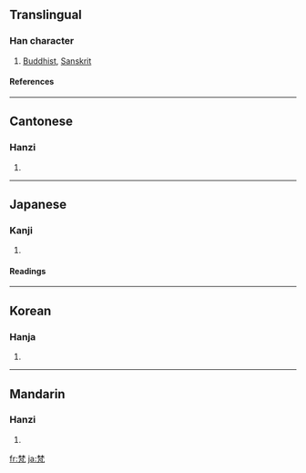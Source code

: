 ==Translingual==
===Han character===
{{Han char|rn=75|rad=木|as=07|sn=11|four=4421<sub>7</sub>|canj=木木竹弓戈 (DDHNI)}}
# [[Buddhist]], [[Sanskrit]]
====References====
{{Han ref|kx=0531.090|dkj=14888|dj=0919.100|hdz=21210.050|uh=68B5|ud=26805|bh=B1EB|bd=45547}}

----
==Cantonese==
===Hanzi===
{{yue-hanzi|jyut=|y=faan6}}
# {{defn|Cantonese}}

----
==Japanese==
===Kanji===
{{ja-kanji|grade=|rs=木07}}
# {{defn|Japanese}} 
====Readings====
{{ja-readings|on=[[ふう]] (fū), [[ぼん]] (bon)|kun=}}

----
==Korean==
===Hanja===
{{ko-hanja|hangeul=범|eumhun=|rv=beom|mr=pŏm|y=pem}}
# {{defn|Korean}}

----
==Mandarin==
===Hanzi===
{{cmn-hanzi|pin=[[fàn]] ([[fan4]])|wg=fan<sup>4</sup>}}
# {{defn|Mandarin}}

[[fr:梵]]
[[ja:梵]]